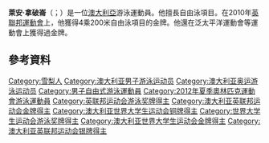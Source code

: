 {{blpunsourced|time=2015-06-14T10:58:01+00:00}}
{{expand|time=2015-06-14T10:58:01+00:00}}
{{Infobox swimmer
| name           = 萊安·拿破崙
| image          = Ryan Napoleon (6421129813) (cropped).jpg
| image_size     = 220
| alt            =
| caption        = 
| fullname       = Ryan Napoleon
| nicknames      = 
| national_team  = {{AUS}}
| strokes        = [[自由泳|自由泳]]、[[蝶泳|蝶泳]]
| club           = Palm Beach Currumbin<br>St Peters Western
| coach          = Richard Scarce
| collegeteam    = 
| birth_date     = {{Birth date and age|1990|5|26|df=y}}
| birth_place    = [[澳大利亞|澳大利亞]][[悉尼|悉尼]]
| death_date     = 
| death_place    = 
| height         = {{convert|1.87|m|ftin|abbr=on}}
| weight         = {{convert|84|kg|lb|abbr=on}}
| medaltemplates = 
{{MedalSport | Men's swimming}}
{{MedalCountry | Australia}}
{{MedalCompetition | [[Swimming_at_the_Commonwealth_Games|Commonwealth Games]]}}
{{MedalGold | [[Swimming_at_the_2010_Commonwealth_Games|2010 Dehli]] | [[Swimming_at_the_2010_Commonwealth_Games_–_Men's_4_×_200_metre_freestyle_relay|4×200 m freestyle]]}}
{{MedalSilver | 2010 Dehli | [[Swimming_at_the_2010_Commonwealth_Games_–_Men's_400_metre_freestyle|400 m freestyle]]}}
{{MedalCompetition | [[Swimming_at_the_Summer_Universiade|Universiade]]}}
{{MedalGold | [[Swimming_at_the_2013_Summer_Universiade|2013 Kazan]] | 400 m freestyle}}
{{MedalBronze | 2013 Kazan | 4×200 m freestyle}}
}}
'''萊安·拿破崙'''（{{lang-en|Ryan Napoleon}}；{{bd|1990年|5月26日}}）是一位[[澳大利亞|澳大利亞]]游泳運動員。他擅長自由泳項目。在2010年[[英聯邦運動會|英聯邦運動會]]上，他獲得4乘200米自由泳項目的金牌。他還在泛太平洋運動會等運動會上獲得過金牌。

==參考資料==
{{Reflist}}

{{DEFAULTSORT:Napoleon, Ryan}}
[[Category:雪梨人|Category:雪梨人]]
[[Category:澳大利亚男子游泳运动员|Category:澳大利亚男子游泳运动员]]
[[Category:澳大利亚奥运游泳运动员|Category:澳大利亚奥运游泳运动员]]
[[Category:男子自由式游泳運動員|Category:男子自由式游泳運動員]]
[[Category:2012年夏季奧林匹克運動會游泳運動員|Category:2012年夏季奧林匹克運動會游泳運動員]]
[[Category:英联邦运动会游泳奖牌得主|Category:英联邦运动会游泳奖牌得主]]
[[Category:澳大利亚英联邦运动会金牌得主|Category:澳大利亚英联邦运动会金牌得主]]
[[Category:澳大利亚世界大学生运动会铜牌得主|Category:澳大利亚世界大学生运动会铜牌得主]]
[[Category:世界大学生运动会游泳奖牌得主|Category:世界大学生运动会游泳奖牌得主]]
[[Category:澳大利亚世界大学生运动会金牌得主|Category:澳大利亚世界大学生运动会金牌得主]]
[[Category:澳大利亚英联邦运动会银牌得主|Category:澳大利亚英联邦运动会银牌得主]]